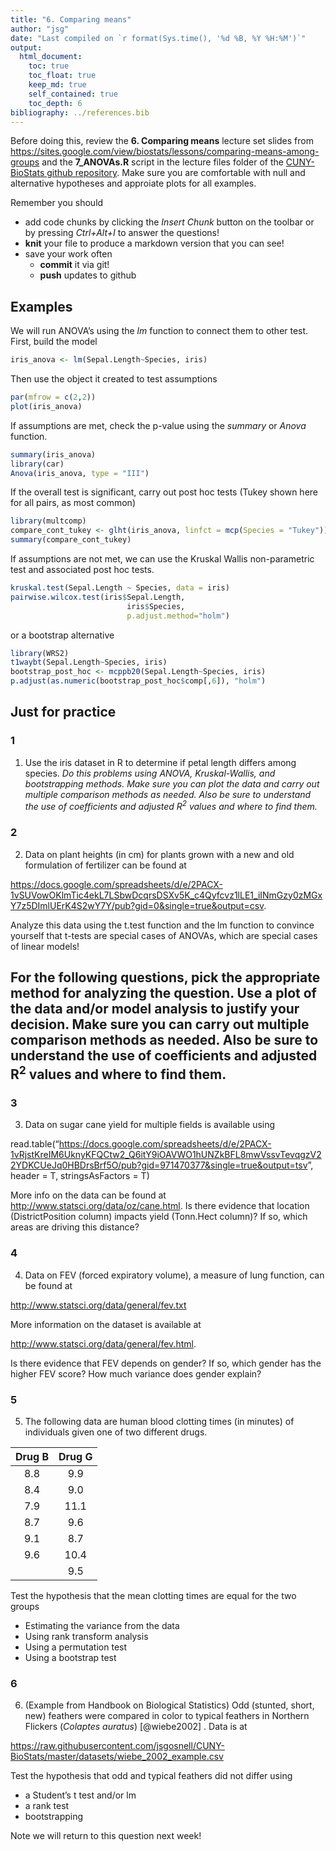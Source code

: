 ```yaml
---
title: "6. Comparing means"
author: "jsg"
date: "Last compiled on `r format(Sys.time(), '%d %B, %Y %H:%M')`"
output:
  html_document:
    toc: true
    toc_float: true
    keep_md: true
    self_contained: true
    toc_depth: 6
bibliography: ../references.bib
---
```


Before doing this, review the **6. Comparing means** lecture set slides
from
<https://sites.google.com/view/biostats/lessons/comparing-means-among-groups>
and the **7_ANOVAs.R** script in the lecture files folder of the
[CUNY-BioStats github
repository](https://github.com/jsgosnell/CUNY-BioStats). Make sure you
are comfortable with null and alternative hypotheses and approiate plots
for all examples.

Remember you should

-   add code chunks by clicking the *Insert Chunk* button on the toolbar
    or by pressing *Ctrl+Alt+I* to answer the questions!
-   **knit** your file to produce a markdown version that you can see!
-   save your work often
    -   **commit** it via git!
    -   **push** updates to github

## Examples

We will run ANOVA's using the *lm* function to connect them to other
test. First, build the model

```r
iris_anova <- lm(Sepal.Length~Species, iris)
```

Then use the object it created to test assumptions

```r
par(mfrow = c(2,2))
plot(iris_anova)
```

If assumptions are met, check the p-value using the *summary* or *Anova*
function.

```r
summary(iris_anova)
library(car)
Anova(iris_anova, type = "III")
```

If the overall test is significant, carry out post hoc tests (Tukey
shown here for all pairs, as most common)

```r
library(multcomp)
compare_cont_tukey <- glht(iris_anova, linfct = mcp(Species = "Tukey"))
summary(compare_cont_tukey)
```

If assumptions are not met, we can use the Kruskal Wallis non-parametric
test and associated post hoc tests.

```r
kruskal.test(Sepal.Length ~ Species, data = iris)
pairwise.wilcox.test(iris$Sepal.Length, 
                          iris$Species, 
                          p.adjust.method="holm")
```

or a bootstrap alternative

```r
library(WRS2)
t1waybt(Sepal.Length~Species, iris)
bootstrap_post_hoc <- mcppb20(Sepal.Length~Species, iris)
p.adjust(as.numeric(bootstrap_post_hoc$comp[,6]), "holm")
```

## Just for practice

### 1

1.  Use the iris dataset in R to determine if petal length differs among
    species. *Do this problems using ANOVA, Kruskal-Wallis, and
    bootstrapping methods. Make sure you can plot the data and carry out
    multiple comparison methods as needed. Also be sure to understand
    the use of coefficients and adjusted R^2^ values and where to find
    them.*

### 2

2.  Data on plant heights (in cm) for plants grown with a new and old
    formulation of fertilizer can be found at

<https://docs.google.com/spreadsheets/d/e/2PACX-1vSUVowOKlmTic4ekL7LSbwDcqrsDSXv5K_c4Qyfcvz1lLE1_iINmGzy0zMGxY7z5DImlUErK4S2wY7Y/pub?gid=0&single=true&output=csv>.

Analyze this data using the t.test function and the lm function to
convince yourself that t-tests are special cases of ANOVAs, which are
special cases of linear models!

## For the following questions, pick the appropriate method for analyzing the question. Use a plot of the data and/or model analysis to justify your decision. Make sure you can carry out multiple comparison methods as needed. Also be sure to understand the use of coefficients and adjusted R^2^ values and where to find them.

### 3

3.  Data on sugar cane yield for multiple fields is available using

read.table("<https://docs.google.com/spreadsheets/d/e/2PACX-1vRjstKreIM6UknyKFQCtw2_Q6itY9iOAVWO1hUNZkBFL8mwVssvTevqgzV22YDKCUeJq0HBDrsBrf5O/pub?gid=971470377&single=true&output=tsv>",
header = T, stringsAsFactors = T)

More info on the data can be found at
<http://www.statsci.org/data/oz/cane.html>. Is there evidence that
location (DistrictPosition column) impacts yield (Tonn.Hect column)? If
so, which areas are driving this distance?

### 4

4.  Data on FEV (forced expiratory volume), a measure of lung function,
    can be found at

<http://www.statsci.org/data/general/fev.txt>

More information on the dataset is available at

<http://www.statsci.org/data/general/fev.html>.

Is there evidence that FEV depends on gender? If so, which gender has
the higher FEV score? How much variance does gender explain?

### 5

5.  The following data are human blood clotting times (in minutes) of
    individuals given one of two different drugs.

| Drug B | Drug G |
|:------:|:------:|
|  8.8   |  9.9   |
|  8.4   |  9.0   |
|  7.9   |  11.1  |
|  8.7   |  9.6   |
|  9.1   |  8.7   |
|  9.6   |  10.4  |
|        |  9.5   |

Test the hypothesis that the mean clotting times are equal for the two
groups

-   Estimating the variance from the data
-   Using rank transform analysis
-   Using a permutation test
-   Using a bootstrap test

### 6

6.  (Example from Handbook on Biological Statistics) Odd (stunted,
    short, new) feathers were compared in color to typical feathers in
    Northern Flickers (*Colaptes auratus*) [@wiebe2002] . Data is at

<https://raw.githubusercontent.com/jsgosnell/CUNY-BioStats/master/datasets/wiebe_2002_example.csv>

Test the hypothesis that odd and typical feathers did not differ using

-   a Student's t test and/or lm
-   a rank test
-   bootstrapping

Note we will return to this question next week!
